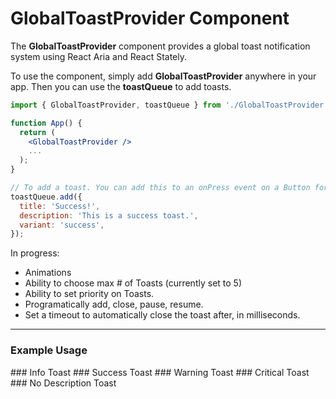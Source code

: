 
<Meta
  title='Toast'
  of={ToastStories}
/>

# GlobalToastProvider Component

The **GlobalToastProvider** component provides a global toast notification system using React Aria and React Stately.

To use the component, simply add **GlobalToastProvider** anywhere in your app. Then you can use the **toastQueue** to add toasts.

```jsx
import { GlobalToastProvider, toastQueue } from './GlobalToastProvider';

function App() {
  return (
    <GlobalToastProvider />
    ...
  );
}

// To add a toast. You can add this to an onPress event on a Button for example.
toastQueue.add({
  title: 'Success!',
  description: 'This is a success toast.',
  variant: 'success',
});
```
In progress:
* Animations
* Ability to choose max # of Toasts (currently set to 5)
* Ability to set priority on Toasts.
* Programatically add, close, pause, resume.
* Set a timeout to automatically close the toast after, in milliseconds.

***

### Example Usage
<Canvas of={ToastStories.Example} />
<Controls />
### Info Toast
<Canvas of={ToastStories.InfoToast} />
### Success Toast
<Canvas of={ToastStories.SuccessToast} />
### Warning Toast
<Canvas of={ToastStories.WarningToast} />
### Critical Toast
<Canvas of={ToastStories.CriticalToast} />
### No Description Toast
<Canvas of={ToastStories.NoDescriptionToast} />